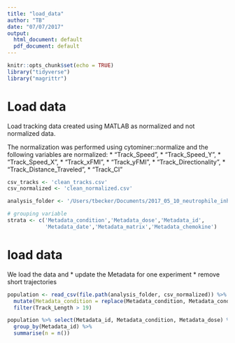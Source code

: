 ```yaml
---
title: "load_data"
author: "TB"
date: "07/07/2017"
output:
  html_document: default
  pdf_document: default
---
```


```r
knitr::opts_chunk$set(echo = TRUE)
library("tidyverse")
library("magrittr")
```


# Load data 
Load tracking data created using MATLAB as normalized and not normalized data. 

The normalization was performed using cytominer::normalize and the following variables 
are normalized: 
* "Track_Speed",
* "Track_Speed_Y",
* "Track_Speed_X",
* "Track_xFMI",
* "Track_yFMI",
* "Track_Directionality",
* "Track_Distance_Traveled", 
* "Track_CI"


```r
csv_tracks <- 'clean_tracks.csv'
csv_normalized <- 'clean_normalized.csv'

analysis_folder <- '/Users/tbecker/Documents/2017_05_10_neutrophile_inhibitor/workspace/analysis/2018_ltb4'

# grouping variable
strata <- c('Metadata_condition','Metadata_dose','Metadata_id',
            'Metadata_date','Metadata_matrix','Metadata_chemokine')


```

# load data 
We load the data and
* update the Metadata for one experiment
* remove short trajectories 
```r
population <- read_csv(file.path(analysis_folder, csv_normalized)) %>%
  mutate(Metadata_condition = replace(Metadata_condition, Metadata_condition == "water", "vehicle")) %>%
  filter(Track_Length > 19)
```
```r
population %>% select(Metadata_id, Metadata_condition, Metadata_dose) %>% 
  group_by(Metadata_id) %>% 
  summarise(n = n())
```